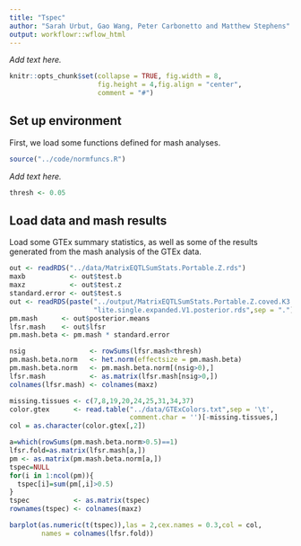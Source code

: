 ```yaml
---
title: "Tspec"
author: "Sarah Urbut, Gao Wang, Peter Carbonetto and Matthew Stephens"
output: workflowr::wflow_html
---
```


*Add text here.*

```r
knitr::opts_chunk$set(collapse = TRUE, fig.width = 8,
                      fig.height = 4,fig.align = "center",
                      comment = "#")
```

## Set up environment

First, we load some functions defined for mash analyses.

```r
source("../code/normfuncs.R")
```

*Add text here.*

```r
thresh <- 0.05
```

## Load data and mash results

Load some GTEx summary statistics, as well as some of the results
generated from the mash analysis of the GTEx data.

```r
out <- readRDS("../data/MatrixEQTLSumStats.Portable.Z.rds")
maxb           <- out$test.b
maxz           <- out$test.z
standard.error <- out$test.s
out <- readRDS(paste("../output/MatrixEQTLSumStats.Portable.Z.coved.K3.P3",
                     "lite.single.expanded.V1.posterior.rds",sep = "."))
pm.mash      <- out$posterior.means
lfsr.mash    <- out$lfsr
pm.mash.beta <- pm.mash * standard.error
```

```r
nsig                <- rowSums(lfsr.mash<thresh)
pm.mash.beta.norm   <- het.norm(effectsize = pm.mash.beta)
pm.mash.beta.norm   <- pm.mash.beta.norm[(nsig>0),]
lfsr.mash           <- as.matrix(lfsr.mash[nsig>0,])
colnames(lfsr.mash) <- colnames(maxz)
```

```r
missing.tissues <- c(7,8,19,20,24,25,31,34,37)
color.gtex      <- read.table("../data/GTExColors.txt",sep = '\t',
                              comment.char = '')[-missing.tissues,]
col = as.character(color.gtex[,2])
```

```r
a=which(rowSums(pm.mash.beta.norm>0.5)==1)
lfsr.fold=as.matrix(lfsr.mash[a,])
pm <- as.matrix(pm.mash.beta.norm[a,])
tspec=NULL
for(i in 1:ncol(pm)){
  tspec[i]=sum(pm[,i]>0.5)
}
tspec           <- as.matrix(tspec)
rownames(tspec) <- colnames(maxz)
```

```r
barplot(as.numeric(t(tspec)),las = 2,cex.names = 0.3,col = col,
        names = colnames(lfsr.fold))
```
